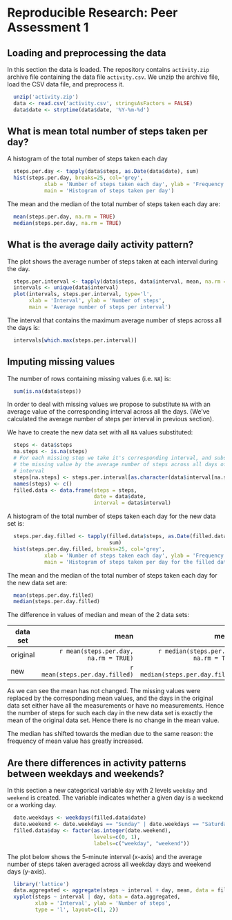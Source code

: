 # Reproducible Research: Peer Assessment 1

## Loading and preprocessing the data

In this section the data is loaded. The repository contains `activity.zip`
archive file containing the data file `activity.csv`. We unzip the archive file,
load the CSV data file, and preprocess it.

```r
  unzip('activity.zip')
  data <- read.csv('activity.csv', stringsAsFactors = FALSE)
  data$date <- strptime(data$date, '%Y-%m-%d')
```

## What is mean total number of steps taken per day?

A histogram of the total number of steps taken each day

```r
  steps.per.day <- tapply(data$steps, as.Date(data$date), sum)
  hist(steps.per.day, breaks=25, col='grey',
            xlab = 'Number of steps taken each day', ylab = 'Frequency',
            main = 'Histogram of steps taken per day')
```

The mean and the median of the total number of steps taken each day are:

```r
  mean(steps.per.day, na.rm = TRUE)
  median(steps.per.day, na.rm = TRUE)
```

## What is the average daily activity pattern?

The plot shows the average number of steps taken at each interval during the
day.

```r
  steps.per.interval <- tapply(data$steps, data$interval, mean, na.rm = TRUE)
  intervals <- unique(data$interval)
  plot(intervals, steps.per.interval, type='l',
       xlab = 'Interval', ylab = 'Number of steps',
       main = 'Average number of steps per interval')
```

The interval that contains the maximum average number of steps across all the
days is:

```r
  intervals[which.max(steps.per.interval)]
```

## Imputing missing values

The number of rows containing missing values (i.e. `NA`) is:

```r
  sum(is.na(data$steps))
```

In order to deal with missing values we propose to substitute `NA` with
an average value of the corresponding interval across all the days.
(We've calculated the average number of steps per interval in previous section).

We have to create the new data set with all `NA` values substituted:

```r
  steps <- data$steps
  na.steps <- is.na(steps)
  # For each missing step we take it's corresponding interval, and substitute
  # the missing value by the average number of steps across all days of this
  # interval
  steps[na.steps] <- steps.per.interval[as.character(data$interval[na.steps])]
  names(steps) <- c()
  filled.data <- data.frame(steps = steps,
                            date = data$date,
                            interval = data$interval)
```

A histogram of the total number of steps taken each day for the new data set is:

```r
  steps.per.day.filled <- tapply(filled.data$steps, as.Date(filled.data$date),
                                 sum)
  hist(steps.per.day.filled, breaks=25, col='grey',
            xlab = 'Number of steps taken each day', ylab = 'Frequency',
            main = 'Histogram of steps taken per day for the filled data set')
```

The mean and the median of the total number of steps taken each day for the new
data set are:

```r
  mean(steps.per.day.filled)
  median(steps.per.day.filled)
```

The difference in values of median and mean of the 2 data sets:

data set | mean | median
---------|-----:|------:
original | `r mean(steps.per.day, na.rm = TRUE)` | `r median(steps.per.day, na.rm = TRUE)`
new      | `r mean(steps.per.day.filled)` | `r median(steps.per.day.filled)`

As we can see the mean has not changed. The missing values were replaced by
the corresponding mean values, and the days in the original data set either
have all the measurements or have no measurements. Hence the number of steps for
such each day in the new data set is exactly the mean of the original data set.
Hence there is no change in the mean value.

The median has shifted towards the median due to the same reason:
the frequency of mean value has greatly increased.

## Are there differences in activity patterns between weekdays and weekends?

In this section a new categorical variable `day` with 2 levels `weekday` and
`weekend` is created. The variable indicates whether a given day is a weekend
or a working day.

```r
  date.weekdays <- weekdays(filled.data$date)
  date.weekend <- date.weekdays == "Sunday" | date.weekdays == "Saturday"
  filled.data$day <- factor(as.integer(date.weekend),
                            levels=c(0, 1),
                            labels=c("weekday", "weekend"))
```

The plot below shows the 5-minute interval (x-axis) and the average number of
steps taken averaged across all weekday days and weekend days (y-axis).

```r
  library('lattice')
  data.aggregated <- aggregate(steps ~ interval + day, mean, data = filled.data)
  xyplot(steps ~ interval | day, data = data.aggregated,
         xlab = 'Interval', ylab = 'Number of steps',
         type = 'l', layout=c(1, 2))
```
